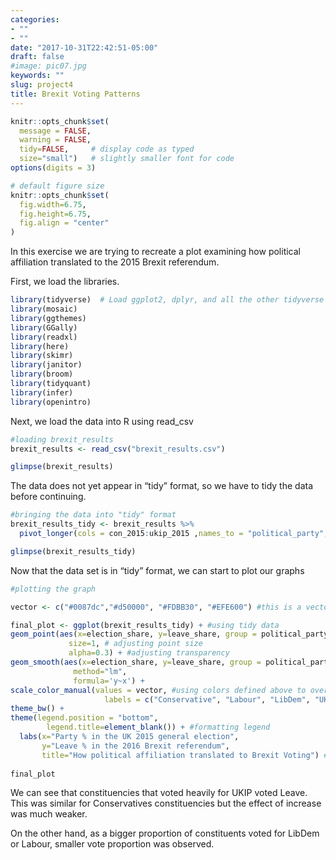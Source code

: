 ```yaml
---
categories:
- ""
- ""
date: "2017-10-31T22:42:51-05:00"
draft: false
#image: pic07.jpg
keywords: ""
slug: project4
title: Brexit Voting Patterns
---
```



```r
knitr::opts_chunk$set(
  message = FALSE, 
  warning = FALSE, 
  tidy=FALSE,     # display code as typed
  size="small")   # slightly smaller font for code
options(digits = 3)

# default figure size
knitr::opts_chunk$set(
  fig.width=6.75, 
  fig.height=6.75,
  fig.align = "center"
)
```

In this exercise we are trying to recreate a plot examining how political affiliation translated to the 2015 Brexit referendum.

First, we load the libraries.
```r
library(tidyverse)  # Load ggplot2, dplyr, and all the other tidyverse packages
library(mosaic)
library(ggthemes)
library(GGally)
library(readxl)
library(here)
library(skimr)
library(janitor)
library(broom)
library(tidyquant)
library(infer)
library(openintro)
```

Next, we load the data into R using read_csv

```r
#loading brexit_results
brexit_results <- read_csv("brexit_results.csv")

glimpse(brexit_results)
```

The data does not yet appear in "tidy" format, so we have to tidy the data before continuing.

``` r
#bringing the data into "tidy" format
brexit_results_tidy <- brexit_results %>% 
  pivot_longer(cols = con_2015:ukip_2015 ,names_to = "political_party", values_to = "election_share")

glimpse(brexit_results_tidy)
```


Now that the data set is in "tidy" format, we can start to plot our graphs

``` r
#plotting the graph

vector <- c("#0087dc","#d50000", "#FDBB30", "#EFE600") #this is a vector with party colors

final_plot <- ggplot(brexit_results_tidy) + #using tidy data
geom_point(aes(x=election_share, y=leave_share, group = political_party, color = political_party), #observations grouped by political party, color dependent on political party aswell
             size=1, # adjusting point size
             alpha=0.3) + #adjusting transparency
geom_smooth(aes(x=election_share, y=leave_share, group = political_party, color = political_party), #observations grouped by political party, color dependent on political party as well
              method="lm", 
              formula='y~x') + 
scale_color_manual(values = vector, #using colors defined above to overwrite standard colors
                     labels = c("Conservative", "Labour", "LibDem", "UKIP")) + #adding lables to groups
theme_bw() +
theme(legend.position = "bottom", 
        legend.title=element_blank()) + #formatting legend
  labs(x="Party % in the UK 2015 general election", 
       y="Leave % in the 2016 Brexit referendum", 
       title="How political affiliation translated to Brexit Voting") #formatting axes wit labs()
  
final_plot
```

We can see that constituencies that voted heavily for UKIP voted Leave. This was similar for Conservatives constituencies but the effect of increase was much weaker. 

On the other hand, as a bigger proportion of constituents voted for LibDem or Labour, smaller vote proportion was observed.




